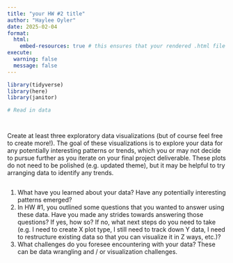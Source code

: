 ```yaml
---
title: "your HW #2 title"
author: "Haylee Oyler"
date: 2025-02-04
format:
  html:
    embed-resources: true # this ensures that your rendered .html file is self-contained, so we (your instructors) can open it and view all your work
execute:
  warning: false
  message: false
---
```


```r
library(tidyverse)
library(here)
library(janitor)
```

```r
# Read in data




```

Create at least three exploratory data visualizations (but of course feel free to create more!). The goal of these visualizations is to explore your data for any potentially interesting patterns or trends, which you or may not decide to pursue further as you iterate on your final project deliverable. These plots do not need to be polished (e.g. updated theme), but it may be helpful to try arranging data to identify any trends.


```r

```


1. What have you learned about your data? Have any potentially interesting patterns emerged?
2. In HW #1, you outlined some questions that you wanted to answer using these data. Have you made any strides towards answering those questions? If yes, how so? If no, what next steps do you need to take (e.g. I need to create X plot type, I still need to track down Y data, I need to restructure existing data so that you can visualize it in Z ways, etc.)?
3. What challenges do you foresee encountering with your data? These can be data wrangling and / or visualization challenges.